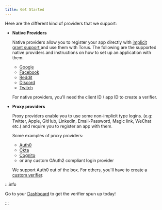 ```yaml
---
title: Get Started
---
```


Here are the different kind of providers that we support:

- **Native Providers**

  Native providers allow you to register your app directly with [implicit grant support ](https://oauth.net/2/grant-types/implicit/)and use them with
  Torus. The following are the supported native providers and instructions on how to set up an application with them.

  - [Google](https://support.google.com/googleapi/answer/6158849)
  - [Facebook](https://developers.facebook.com/docs/apps)
  - [Reddit](https://github.com/reddit-archive/reddit/wiki/oauth2)
  - [Discord](https://discord.com/developers/docs/topics/oauth2)
  - [Twitch](https://dev.twitch.tv/docs/authentication/#registration)

  For native providers, you'll need the client ID / app ID to create a verifier.

- **Proxy providers**

  Proxy providers enable you to use some non-implicit type logins. \(e.g: Twitter, Apple, GitHub, LinkedIn, Email-Password, Magic link, WeChat etc.\)
  and require you to register an app with them.

  Some examples of proxy providers:

  - [Auth0](https://auth0.com/docs/connections)
  - [Okta](https://developer.okta.com/docs/concepts/social-login/)
  - [Cognito](https://aws.amazon.com/cognito/getting-started/)
  - or any custom OAuth2 compliant login provider

  We support Auth0 out of the box. For others, you'll have to create a [custom verifier](custom-verifier).

:::info

Go to your [Dashboard](https://dashboard.web3auth.io) to get the verifier spun up today!

:::
